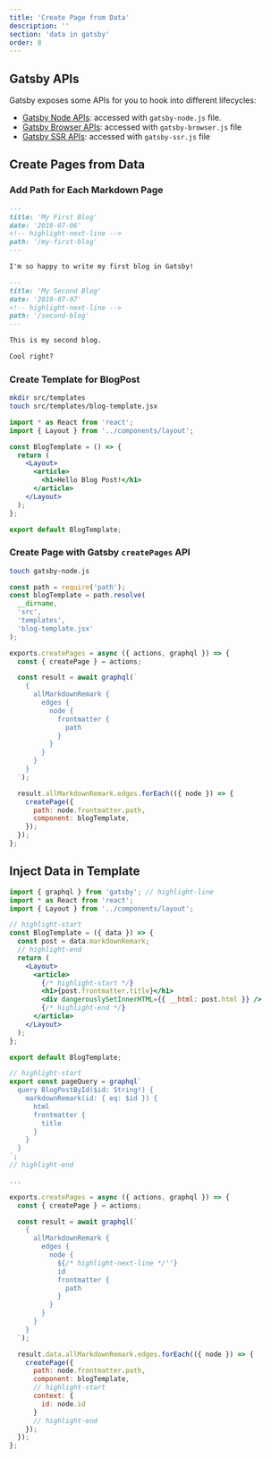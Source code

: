 ```yaml
---
title: 'Create Page from Data'
description: ''
section: 'data in gatsby'
order: 8
---
```


## Gatsby APIs

Gatsby exposes some APIs for you to hook into different lifecycles:

- [Gatsby Node APIs](https://www.gatsbyjs.org/docs/node-apis/): accessed with `gatsby-node.js` file.
- [Gatsby Browser APIs](https://www.gatsbyjs.org/docs/browser-apis/): accessed with `gatsby-browser.js` file
- [Gatsby SSR APIs](https://www.gatsbyjs.org/docs/ssr-apis/): accessed with `gatsby-ssr.js` file

## Create Pages from Data

### Add Path for Each Markdown Page

```md fileName=blogs/my-first-blog.md
---
title: 'My First Blog'
date: '2019-07-06'
<!-- highlight-next-line -->
path: '/my-first-blog'
---

I'm so happy to write my first blog in Gatsby!
```

```md fileName=blogs/second-blog.md
---
title: 'My Second Blog'
date: '2019-07-07'
<!-- highlight-next-line -->
path: '/second-blog'
---

This is my second blog.

Cool right?
```

### Create Template for BlogPost

```bash
mkdir src/templates
touch src/templates/blog-template.jsx
```

```jsx fileName=src/templates/blog-template.jsx
import * as React from 'react';
import { Layout } from '../components/layout';

const BlogTemplate = () => {
  return (
    <Layout>
      <article>
        <h1>Hello Blog Post!</h1>
      </article>
    </Layout>
  );
};

export default BlogTemplate;
```

### Create Page with Gatsby `createPages` API

```bash
touch gatsby-node.js
```

```javascript fileName=gatsby-node.js
const path = require('path');
const blogTemplate = path.resolve(
  __dirname,
  'src',
  'templates',
  'blog-template.jsx'
);

exports.createPages = async ({ actions, graphql }) => {
  const { createPage } = actions;

  const result = await graphql(`
    {
      allMarkdownRemark {
        edges {
          node {
            frontmatter {
              path
            }
          }
        }
      }
    }
  `);

  result.allMarkdownRemark.edges.forEach(({ node }) => {
    createPage({
      path: node.frontmatter.path,
      component: blogTemplate,
    });
  });
};
```

## Inject Data in Template

```jsx fileName=src/templates/blog-template.jsx
import { graphql } from 'gatsby'; // highlight-line
import * as React from 'react';
import { Layout } from '../components/layout';

// highlight-start
const BlogTemplate = ({ data }) => {
  const post = data.markdownRemark;
  // highlight-end
  return (
    <Layout>
      <article>
        {/* highlight-start */}
        <h1>{post.frontmatter.title}</h1>
        <div dangerouslySetInnerHTML={{ __html: post.html }} />
        {/* highlight-end */}
      </article>
    </Layout>
  );
};

export default BlogTemplate;

// highlight-start
export const pageQuery = graphql`
  query BlogPostById($id: String!) {
    markdownRemark(id: { eq: $id }) {
      html
      frontmatter {
        title
      }
    }
  }
`;
// highlight-end
```

```javascript fileName=gatsby-node.js
...

exports.createPages = async ({ actions, graphql }) => {
  const { createPage } = actions;

  const result = await graphql(`
    {
      allMarkdownRemark {
        edges {
          node {
            ${/* highlight-next-line */''}
            id
            frontmatter {
              path
            }
          }
        }
      }
    }
  `);

  result.data.allMarkdownRemark.edges.forEach(({ node }) => {
    createPage({
      path: node.frontmatter.path,
      component: blogTemplate,
      // highlight-start
      context: {
        id: node.id
      }
      // highlight-end
    });
  });
};
```
